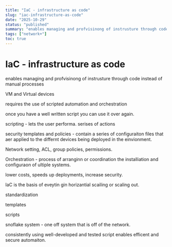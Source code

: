```yaml
---
title: "IaC - infrastructure as code"
slug: "iac-infrastructure-as-code"
date: "2025-10-29"
status: "published"
summary: "enables managing and profvisinong of instrusture through code instead of manual processes"
tags: ["network+"]
toc: true
---
```


# IaC - infrastructure as code

enables managing and profvisinong of instrusture through code instead of manual processes 

VM and Virtual devices 

requires the use of scripted automation and orchestration

once you have a well written script you can use it over again. 

scripting - lets the user performa. serises of actions 

security templates and policies - contain a series of configuraiton files that aer applied to the differnt devices being deployed in the einvionment. 

Network setting, ACL, group policies, permissions. 

Orchestration - process of arranginn or coordination the installiation and configuraon of ultiple systems. 

lower costs, speeds up deployments, increase security. 

IaC is the basis of eveytin gin horizantial scailing or scaling out. 

standardization 

templates 

scripts

snoflake system - one off system that is off of the network. 

consistently using well-developed and tested script enables efficent and secure automaiton.